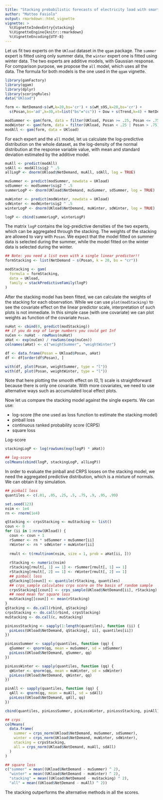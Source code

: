 ```yaml
---
title: "Stacking probabilistic forecasts of electricity load with smart meter data"
author: "Matteo Fasiolo"
output: rmarkdown::html_vignette
vignette: >
  %\VignetteIndexEntry{stacking}
  %\VignetteEngine{knitr::rmarkdown}
  %\VignetteEncoding{UTF-8}
---
```


Let us fit two experts on the `UKload` dataset in the `qgam` package. 
The `summer` expert is fitted using only summer data, the `winter` expert one is fitted using winter data.
The two experts are additive models, with Gaussian response. 
For comparison purpose, we propose the `all` model, which uses all the data.
The formula for both models is the one used in the `qgam` vignette.

```r
library(gamFactory)
library(qgam)
library(dplyr)
library(scoringRules)
data("UKload")

form <- NetDemand~s(wM,k=20,bs='cr') + s(wM_s95,k=20,bs='cr') + 
  s(Posan,bs='ad',k=30,xt=list("bs"="cc")) + Dow + s(Trend,k=4) + NetDemand.48 + Holy

modSummer <- gam(form, data = filter(UKload, Posan >= .25, Posan <= .75))
modWinter <- gam(form, data = filter(UKload, Posan < .25 | Posan > .75))
modAll <- gam(form, data = UKload)
```

For each expert and the `all` model, let us calculate the log-predictive distribution on the whole dataset, as the log-density of the normal distribution at the response variable value, with mean and standard deviation estimated by the additive model.

```r
muAll <- predict(modAll)
sdAll <- modAll$sig2 ^ .5
allLogP <- dnorm(UKload$NetDemand, muAll, sdAll, log = TRUE)

muSummer <- predict(modSummer, newdata = UKload)
sdSummer <- modSummer$sig2 ^ .5
summerLogP <- dnorm(UKload$NetDemand, muSummer, sdSummer, log = TRUE)

muWinter <- predict(modWinter, newdata = UKload)
sdWinter <- modWinter$sig2 ^ .5
winterLogP <- dnorm(UKload$NetDemand, muWinter, sdWinter, log = TRUE)

logP <- cbind(summerLogP, winterLogP)
```

The matrix `logP` contains the log-predictive densities of the two experts, which can be aggregated through the stacking.
The weights of the stacking are allowed to vary with `Posan`. 
We expect that the model fitted on summer data is selected during the summer, while the model fitted on the winter data is selected during the winter.

```r
## Note: you need a list even with a single linear predictor!!
formStacking <- list(NetDemand ~ s(Posan, k = 20, bs = "cr"))

modStacking <- gam(
  formula = formStacking,
  data = UKload,
  family = stackPredictiveFamily(logP)
)
```

After the stacking model has been fitted, we can calculate the weights of the stacking for each observation.
While we can use `plot(modStacking)` to see the covariate effect on the linear predictor scale, interpretation of such plots is not immediate. 
In this simple case (with one covariate) we can plot weights as function of the covariate `Posan`.

```r
nuHat <- cbind(0, predict(modStacking))
## if you do exp of large numbers you could get Inf
nuCen <- nuHat - rowMaxs(nuHat)
aHat <- exp(nuCen) / rowSums(exp(nuCen))
colnames(aHat) <- c("weightSummer", "weightWinter")

df <- data.frame(Posan = UKload$Posan, aHat)
df <- df[order(df$Posan), ]

with(df, plot(Posan, weightSummer, type = "l"))
with(df, plot(Posan, weightWinter, type = "l"))
```

Note that here plotting the smooth effect on $(0,1)$ scale is straightforward because there is only one covariate. 
With more covariates, we need to use alternative ways such as accumulated local effect plots.

Now let us compare the stacking model against the single experts.
We can use:
  
  * log-score (the one used as loss function to estimate the stacking model)
* pinball loss
* continuous ranked probability score (CRPS)
* square loss

Log-score
```r
stackingLogP <- log(rowSums(exp(logP) * aHat))

## log-score
colMeans(cbind(logP, stackingLogP, allLogP))
```

In order to evaluate the pinball and CRPS losses on the stacking model, we need the aggregated predictive distribution, which is a mixture of normals.
We can obtain it by simulation.


```r
## pinball loss
quantiles <- c(.01, .05, .25, .5, .75, .9, .95, .99)

set.seed(123)
nsim <- 1e4
rn <- rnorm(1e4)

qStacking <- crpsStacking <- muStacking <- list()
coun <- 0
for (ii in 1:nrow(UKload)) {
  coun <- coun + 1
  rSummer <- rn * sdSummer + muSummer[ii]
  rWinter <- rn * sdWinter + muWinter[ii]
  
  rmult <- t(rmultinom(nsim, size = 1, prob = aHat[ii, ]))
  
  rStacking <- numeric(nsim)
  rStacking[rmult[, 1] == 1] <- rSummer[rmult[, 1] == 1]
  rStacking[rmult[, 2] == 1] <- rWinter[rmult[, 2] == 1]
  ## pinball loss
  qStacking[[coun]] <- quantile(rStacking, quantiles)
  ## crps_sample calculates crps score on the basis of random sample
  crpsStacking[[coun]] <- crps_sample(UKload$NetDemand[ii], rStacking)
  ## need mean for square loss
  muStacking[[coun]] <- mean(rStacking)
}
qStacking <- do.call(rbind, qStacking)
crpsStacking <- do.call(rbind, crpsStacking)
muStacking <- do.call(c, muStacking)

pinLossStacking <- sapply(1:length(quantiles), function (ii) {
  pinLoss(UKload$NetDemand, qStacking[, ii], quantiles[ii])
})

pinLossSummer <- sapply(quantiles, function (qq) {
  qSummer <- qnorm(qq, mean = muSummer, sd = sdSummer)
  pinLoss(UKload$NetDemand, qSummer, qq)
})

pinLossWinter <- sapply(quantiles, function (qq) {
  qWinter <- qnorm(qq, mean = muWinter, sd = sdWinter)
  pinLoss(UKload$NetDemand, qWinter, qq)
})

pinAll <- sapply(quantiles, function (qq) {
  qAll <- qnorm(qq, mean = muAll, sd = sdAll)
  pinLoss(UKload$NetDemand, qAll, qq)
})

cbind(quantiles, pinLossSummer, pinLossWinter, pinLossStacking, pinAll)

## crps
colMeans(
  data.frame(
    summer = crps_norm(UKload$NetDemand, muSummer, sdSummer),
    winter = crps_norm(UKload$NetDemand, muWinter, sdWinter),
    stacking = crpsStacking,
    all = crps_norm(UKload$NetDemand, muAll, sdAll)
  )
)

## square loss
c("summer" = mean((UKload$NetDemand - muSummer) ^ 2),
  "winter" = mean((UKload$NetDemand - muWinter) ^ 2),
  "stacking" = mean((UKload$NetDemand - muStacking) ^ 2),
  "all" = mean((UKload$NetDemand - muAll) ^ 2))
```


The stacking outperforms the alternative methods in all the scores.
